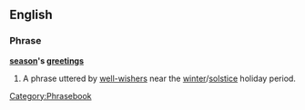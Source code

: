 ==English==

===Phrase===
'''[[season]]'s [[greetings]]'''

# A phrase uttered by [[well-wisher]]s near the [[winter]]/[[solstice]] holiday period.

[[Category:Phrasebook]]